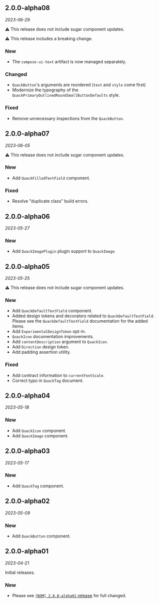## 2.0.0-alpha08

*2023-06-29*

⚠️ This release does not include sugar component updates.

⚠️ This release includes a breaking change.

### New

- The `compose-ui-text` artifact is now managed separately.

### Changed

- `QuackButton`'s arguments are reordered (`text` and `style` come first)
- Modernize the typography of the `QuackPrimaryOutlinedRoundSmallButtonDefaults` style.

### Fixed

- Remove unnecessary inspections from the `QuackButton`.

## 2.0.0-alpha07

*2023-06-05*

⚠️ This release does not include sugar component updates.

### New

- Add `QuackFilledTextField` component.

### Fixed

- Resolve "duplicate class" build errors.

## 2.0.0-alpha06

*2023-05-27*

### New

- Add `QuackImagePlugin` plugin support to `QuackImage`.

## 2.0.0-alpha05

*2023-05-25*

⚠️ This release does not include sugar component updates.

### New

- Add `QuackDefaultTextField` component.
- Added design tokens and decorators related to `QuackDefaultTextField`. Please see the `QuackDefaultTextField` documentation for the added items.
- Add `ExperimentalDesignToken` opt-in.
- `QuackIcon` documentation improvements.
- Add `contentDescription` argument to `QuackIcon`.
- Add `Direction` design token.
- Add padding assertion utility.

### Fixed

- Add contract information to `currentFontScale`.
- Correct typo in `QuackTag` document.

## 2.0.0-alpha04

*2023-05-18*

### New

- Add `QuackIcon` component.
- Add `QuackImage` component.

## 2.0.0-alpha03

*2023-05-17*

### New

- Add `QuackTag` component.

## 2.0.0-alpha02

*2023-05-09*

### New

- Add `QuackButton` component.

## 2.0.0-alpha01

*2023-04-21*

Initial releases.

### New

- Please see [`[BOM] 2.0.0-alpha01` release](https://github.com/duckie-team/quack-quack-android/releases/tag/2.0.0-alpha01-bom) for full changed.
